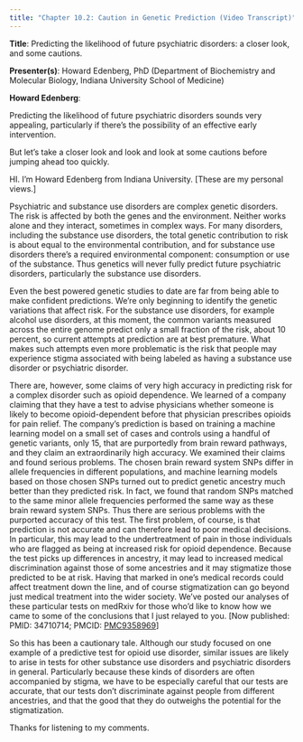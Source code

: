 ```yaml
---
title: "Chapter 10.2: Caution in Genetic Prediction (Video Transcript)"
---
```


**Title**: Predicting the likelihood of future psychiatric disorders: a closer look, and some cautions.

**Presenter(s)**: Howard Edenberg, PhD (Department of Biochemistry and Molecular Biology, Indiana University School of Medicine)

**Howard Edenberg**:

Predicting the likelihood of future psychiatric disorders sounds very appealing, particularly if there's the possibility of an effective early intervention.

But let's take a closer look and look and look at some cautions before jumping ahead too quickly.

HI. I'm Howard Edenberg from Indiana University. \[These are my personal views.\]

Psychiatric and substance use disorders are complex genetic disorders. The risk is affected by both the genes and the environment. Neither works alone and they interact, sometimes in complex ways. For many disorders, including the substance use disorders, the total genetic contribution to risk is about equal to the environmental contribution, and for substance use disorders there's a required environmental component: consumption or use of the substance. Thus genetics will never fully predict future psychiatric disorders, particularly the substance use disorders.

Even the best powered genetic studies to date are far from being able to make confident predictions. We're only beginning to identify the genetic variations that affect risk. For the substance use disorders, for example alcohol use disorders, at this moment, the common variants measured across the entire genome predict only a small fraction of the risk, about 10 percent, so current attempts at prediction are at best premature. What makes such attempts even more problematic is the risk that people may experience stigma associated with being labeled as having a substance use disorder or psychiatric disorder.

There are, however, some claims of very high accuracy in predicting risk for a complex disorder such as opioid dependence. We learned of a company claiming that they have a test to advise physicians whether someone is likely to become opioid-dependent before that physician prescribes opioids for pain relief. The company's prediction is based on training a machine learning model on a small set of cases and controls using a handful of genetic variants, only 15, that are purportedly from brain reward pathways, and they claim an extraordinarily high accuracy. We examined their claims and found serious problems. The chosen brain reward system SNPs differ in allele frequencies in different populations, and machine learning models based on those chosen SNPs turned out to predict genetic ancestry much better than they predicted risk. In fact, we found that random SNPs matched to the same minor allele frequencies performed the same way as these brain reward system SNPs. Thus there are serious problems with the purported accuracy of this test. The first problem, of course, is that prediction is not accurate and can therefore lead to poor medical decisions. In particular, this may lead to the undertreatment of pain in those individuals who are flagged as being at increased risk for opioid dependence. Because the test picks up differences in ancestry, it may lead to increased medical discrimination against those of some ancestries and it may stigmatize those predicted to be at risk. Having that marked in one's medical records could affect treatment down the line, and of course stigmatization can go beyond just medical treatment into the wider society. We've posted our analyses of these particular tests on medRxiv for those who'd like to know how we came to some of the conclusions that I just relayed to you. \[Now published: PMID: 34710714; PMCID: [PMC9358969](http://www.ncbi.nlm.nih.gov/pmc/articles/pmc9358969/)\]

So this has been a cautionary tale. Although our study focused on one example of a predictive test for opioid use disorder, similar issues are likely to arise in tests for other substance use disorders and psychiatric disorders in general. Particularly because these kinds of disorders are often accompanied by stigma, we have to be especially careful that our tests are accurate, that our tests don't discriminate against people from different ancestries, and that the good that they do outweighs the potential for the stigmatization.

Thanks for listening to my comments.
